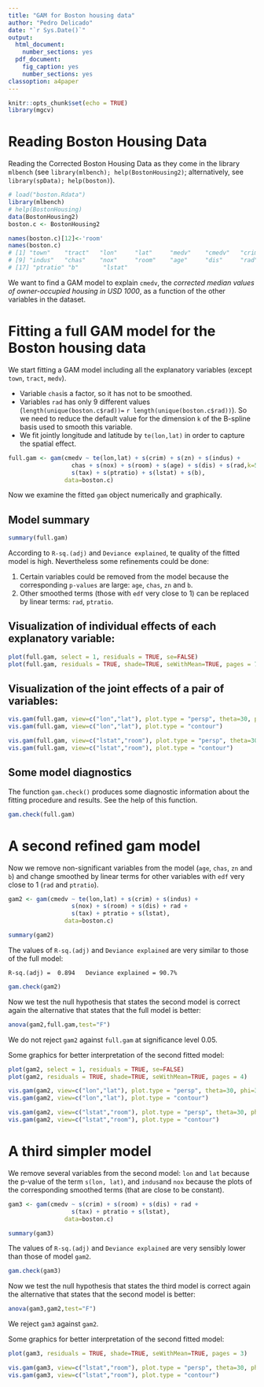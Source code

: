 ---
title: "GAM for Boston housing data"
author: "Pedro Delicado"
date: "`r Sys.Date()`"
output:
  html_document:
    number_sections: yes
  pdf_document:
    fig_caption: yes
    number_sections: yes
classoption: a4paper
---
<!-- Comment lines are like this one -->
<!-- Use "\newpage" when you want a new page break in the pdf output  -->


```{r setup, include=FALSE}
knitr::opts_chunk$set(echo = TRUE)
library(mgcv)
```

# Reading Boston Housing Data 

Reading the Corrected Boston Housing Data as they come in the library `mlbench` 
(see `library(mlbench); help(BostonHousing2)`; alternatively, see `library(spData); help(boston)`).

```{r}
# load("boston.Rdata")
library(mlbench)
# help(BostonHousing)
data(BostonHousing2)
boston.c <- BostonHousing2

names(boston.c)[12]<-'room'
names(boston.c)
# [1] "town"    "tract"   "lon"     "lat"     "medv"    "cmedv"   "crim"    "zn"     
# [9] "indus"   "chas"    "nox"     "room"    "age"     "dis"     "rad"     "tax"    
# [17] "ptratio" "b"       "lstat" 
```

We want to find a GAM model to explain `cmedv`, the *corrected median values of owner-occupied housing in USD 1000*, as a function of the other variables in the dataset. 

# Fitting a full GAM model for the Boston housing data

We start fitting a GAM model including all the explanatory variables 
(except `town`, `tract`, `medv`).

* Variable `chas`is a factor, so it has not to be smoothed.
* Variables `rad` has only 9 different values 
(`length(unique(boston.c$rad))=` `r length(unique(boston.c$rad))`). 
So we need to reduce the default value for the dimension `k` of the B-spline basis used to smooth this variable. 
* We fit jointly longitude and latitude by `te(lon,lat)` in order to capture the spatial effect.

```{r}
full.gam <- gam(cmedv ~ te(lon,lat) + s(crim) + s(zn) + s(indus) + 
                  chas + s(nox) + s(room) + s(age) + s(dis) + s(rad,k=5) +
                  s(tax) + s(ptratio) + s(lstat) + s(b),
                data=boston.c)
```

Now we examine the fitted `gam` object numerically and graphically.

## Model summary

```{r}
summary(full.gam)
```

According to `R-sq.(adj)` and `Deviance explained`, te quality of the fitted model is high. Nevertheless some refinements could be done:

1. Certain variables could be removed from the model because the corresponding `p-values` are large: 
`age`, `chas`, `zn` and `b`.
2. Other smoothed terms (those with `edf` very close to 1) can be replaced by linear terms: `rad`, `ptratio`.
 
## Visualization of individual effects of each explanatory variable:

```{r}
plot(full.gam, select = 1, residuals = TRUE, se=FALSE)
plot(full.gam, residuals = TRUE, shade=TRUE, seWithMean=TRUE, pages = 7)
```

## Visualization of the joint effects of a pair of variables:

```{r}
vis.gam(full.gam, view=c("lon","lat"), plot.type = "persp", theta=30, phi=30)
vis.gam(full.gam, view=c("lon","lat"), plot.type = "contour")
```

```{r}
vis.gam(full.gam, view=c("lstat","room"), plot.type = "persp", theta=30, phi=30)
vis.gam(full.gam, view=c("lstat","room"), plot.type = "contour")
```

## Some model diagnostics

The function `gam.check()` produces some diagnostic information about the fitting procedure and results. See the help of this function.

```{r}
gam.check(full.gam)
```

# A second refined gam model

Now we remove non-significant variables from the model (`age`, `chas`, `zn` and `b`) and change smoothed by linear terms for other variables 
with `edf` very close to 1 (`rad` and `ptratio`).

```{r}
gam2 <- gam(cmedv ~ te(lon,lat) + s(crim) + s(indus) + 
                  s(nox) + s(room) + s(dis) + rad +
                  s(tax) + ptratio + s(lstat),
                data=boston.c)

summary(gam2)
```

The values of `R-sq.(adj)` and `Deviance explained` are very similar to those of the full model:

`R-sq.(adj) =  0.894   Deviance explained = 90.7%`

```{r}
gam.check(gam2)
```

Now we test the null hypothesis that states the second model is correct again the alternative that states that the full model is better: 

```{r}
anova(gam2,full.gam,test="F")
```

We do not reject `gam2` against `full.gam` at significance level 0.05.

Some graphics for better interpretation of the second fitted model:

```{r}
plot(gam2, select = 1, residuals = TRUE, se=FALSE)
plot(gam2, residuals = TRUE, shade=TRUE, seWithMean=TRUE, pages = 4)
```

```{r}
vis.gam(gam2, view=c("lon","lat"), plot.type = "persp", theta=30, phi=30)
vis.gam(gam2, view=c("lon","lat"), plot.type = "contour")
```

```{r}
vis.gam(gam2, view=c("lstat","room"), plot.type = "persp", theta=30, phi=30)
vis.gam(gam2, view=c("lstat","room"), plot.type = "contour")
```

# A third simpler model

We remove several variables from the second model: `lon` and `lat` because the p-value of the term `s(lon, lat)`, and `indus`and `nox` because the plots of the corresponding smoothed terms (that are close to be constant).

```{r}
gam3 <- gam(cmedv ~ s(crim) + s(room) + s(dis) + rad +
                  s(tax) + ptratio + s(lstat),
                data=boston.c)

summary(gam3)
```

The values of `R-sq.(adj)` and `Deviance explained` are very sensibly lower than those of model `gam2`.

```{r}
gam.check(gam3)
```

Now we test the null hypothesis that states the third model is correct again the alternative that states that the second model is better: 

```{r}
anova(gam3,gam2,test="F")
```

We reject `gam3` against `gam2`.

Some graphics for better interpretation of the second fitted model:

```{r}
plot(gam3, residuals = TRUE, shade=TRUE, seWithMean=TRUE, pages = 3)
```

```{r}
vis.gam(gam3, view=c("lstat","room"), plot.type = "persp", theta=30, phi=30)
vis.gam(gam3, view=c("lstat","room"), plot.type = "contour")
```

